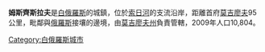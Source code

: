 '''姆斯齊斯拉夫'''是[[白俄羅斯|白俄羅斯]]的城鎮，位於[[索日河|索日河]]的支流沿岸，距離首府[[莫吉廖夫|莫吉廖夫]]95公里，毗鄰與[[俄羅斯|俄羅斯]]接壤的邊境，由[[莫吉廖夫州|莫吉廖夫州]]負責管轄，2009年人口10,804。

{{Mogilev Region}}

[[Category:白俄羅斯城市|Category:白俄羅斯城市]]

{{Belarus-geo-stub}}